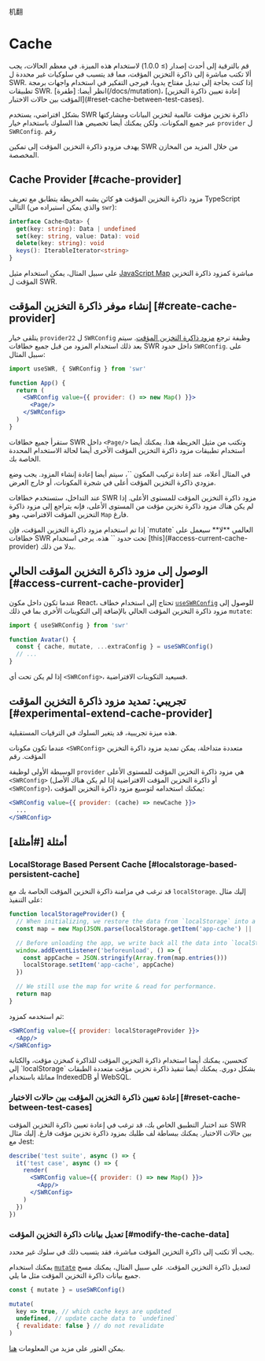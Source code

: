
机翻
# Cache

<Callout>
  قم بالترقية إلى أحدث إصدار (≥ 1.0.0) لاستخدام هذه الميزة.
</Callout>

<Callout emoji="⚠️">
 في معظم الحالات، يجب ألا تكتب مباشرة إلى ذاكرة التخزين المؤقت، مما قد يتسبب في سلوكيات غير محددة ل SWR. إذا كنت بحاجة إلى تبديل مفتاح يدويا، فيرجى التفكير في استخدام واجهات برمجة تطبيقات SWR. 
 انظر أيضا: [طفرة](/docs/mutation)، [إعادة تعيين ذاكرة التخزين المؤقت بين حالات الاختبار](#reset-cache-between-test-cases).
</Callout>

بشكل افتراضي، يستخدم SWR ذاكرة تخزين مؤقت عالمية لتخزين البيانات ومشاركتها عبر جميع المكونات. ولكن يمكنك أيضا تخصيص هذا السلوك باستخدام خيار `provider` ل `SWRConfig`. رقم 
 
يهدف مزودو ذاكرة التخزين المؤقت إلى تمكين SWR من خلال المزيد من المخازن المخصصة.

## Cache Provider [#cache-provider]

مزود ذاكرة التخزين المؤقت هو كائن يشبه الخريطة يتطابق مع تعريف TypeScript التالي (والذي يمكن استيراده من `swr`):

```typescript
interface Cache<Data> {
  get(key: string): Data | undefined
  set(key: string, value: Data): void
  delete(key: string): void
  keys(): IterableIterator<string>
}
```

على سبيل المثال، يمكن استخدام مثيل [JavaScript Map](https://developer.mozilla.org/en-US/docs/Web/JavaScript/Reference/Global_Objects/Map) مباشرة كمزود ذاكرة التخزين المؤقت ل SWR. 
 
## إنشاء موفر ذاكرة التخزين المؤقت [#create-cache-provider] 
 
يتلقى خيار `provider22` ل `SWRConfig` وظيفة ترجع [مزود ذاكرة التخزين المؤقت](#cache-provider). سيتم بعد ذلك استخدام المزود من قبل جميع خطافات SWR داخل حدود `SWRConfig`. على سبيل المثال:

```jsx
import useSWR, { SWRConfig } from 'swr'

function App() {
  return (
    <SWRConfig value={{ provider: () => new Map() }}>
      <Page/>
    </SWRConfig>
  )
}
```

ستقرأ جميع خطافات SWR داخل `<Page/>` وتكتب من مثيل الخريطة هذا. يمكنك أيضا استخدام تطبيقات مزود ذاكرة التخزين المؤقت الأخرى أيضا لحالة الاستخدام المحددة الخاصة بك.

<Callout>
في المثال أعلاه، عند إعادة تركيب المكون `<App/>`، سيتم أيضا إعادة إنشاء المزود. يجب وضع مزودي ذاكرة التخزين المؤقت أعلى في شجرة المكونات، أو خارج العرض.
</Callout>


<div className="my-8">
  <Cache/>
</div>

عند التداخل، ستستخدم خطافات SWR مزود ذاكرة التخزين المؤقت للمستوى الأعلى. إذا لم يكن هناك مزود ذاكرة تخزين مؤقت من المستوى الأعلى، فإنه يتراجع إلى مزود ذاكرة التخزين المؤقت الافتراضي، وهو `Map` فارغ.

<Callout emoji="⚠️">
   إذا تم استخدام مزود ذاكرة التخزين المؤقت، فإن `mutate` العالمي **لا** سيعمل على خطافات SWR تحت حدود `<SWRConfig>` هذه. يرجى استخدام [this](#access-current-cache-provider) بدلا من ذلك.
</Callout>

## الوصول إلى مزود ذاكرة التخزين المؤقت الحالي [#access-current-cache-provider] 

عندما تكون داخل مكون React، تحتاج إلى استخدام خطاف [`useSWRConfig`](/docs/global-configuration#access-to-global-configurations) للوصول إلى مزود ذاكرة التخزين المؤقت الحالي بالإضافة إلى التكوينات الأخرى بما في ذلك `mutate`:

```jsx
import { useSWRConfig } from 'swr'

function Avatar() {
  const { cache, mutate, ...extraConfig } = useSWRConfig()
  // ...
}
```

إذا لم يكن تحت أي  `<SWRConfig>`، فسيعيد التكوينات الافتراضية.

## تجريبي: تمديد مزود ذاكرة التخزين المؤقت [#experimental-extend-cache-provider]

<Callout emoji="🧪">
   هذه ميزة تجريبية، قد يتغير السلوك في الترقيات المستقبلية.
</Callout>

عندما تكون مكونات `<SWRConfig>` متعددة متداخلة، يمكن تمديد مزود ذاكرة التخزين المؤقت. رقم 

الوسيطة الأولى لوظيفة `provider` هي مزود ذاكرة التخزين المؤقت للمستوى الأعلى `<SWRConfig>` (أو ذاكرة التخزين المؤقت الافتراضية إذا لم يكن هناك الأصل  `<SWRConfig>`)، يمكنك استخدامه لتوسيع مزود ذاكرة التخزين المؤقت:

```jsx
<SWRConfig value={{ provider: (cache) => newCache }}>
  ...
</SWRConfig>
```

## أمثلة [#أمثلة] 

### LocalStorage Based Persent Cache [#localstorage-based-persistent-cache] 

قد ترغب في مزامنة ذاكرة التخزين المؤقت الخاصة بك مع `localStorage`. إليك مثال على التنفيذ:

```jsx
function localStorageProvider() {
  // When initializing, we restore the data from `localStorage` into a map.
  const map = new Map(JSON.parse(localStorage.getItem('app-cache') || '[]'))

  // Before unloading the app, we write back all the data into `localStorage`.
  window.addEventListener('beforeunload', () => {
    const appCache = JSON.stringify(Array.from(map.entries()))
    localStorage.setItem('app-cache', appCache)
  })

  // We still use the map for write & read for performance.
  return map
}
```

ثم استخدمه كمزود:

```jsx
<SWRConfig value={{ provider: localStorageProvider }}>
  <App/>
</SWRConfig>
```

<Callout>
  كتحسين، يمكنك أيضا استخدام ذاكرة التخزين المؤقت للذاكرة كمخزن مؤقت، والكتابة إلى `localStorage` بشكل دوري. يمكنك أيضا تنفيذ ذاكرة تخزين مؤقت متعددة الطبقات مماثلة باستخدام IndexedDB أو WebSQL.
</Callout>

### إعادة تعيين ذاكرة التخزين المؤقت بين حالات الاختبار [#reset-cache-between-test-cases] 

عند اختبار التطبيق الخاص بك، قد ترغب في إعادة تعيين ذاكرة التخزين المؤقت SWR بين حالات الاختبار. يمكنك ببساطة لف طلبك بمزود ذاكرة تخزين مؤقت فارغ. إليك مثال مع Jest:

```jsx
describe('test suite', async () => {
  it('test case', async () => {
    render(
      <SWRConfig value={{ provider: () => new Map() }}>
        <App/>
      </SWRConfig>
    )
  })
})
```

### تعديل بيانات ذاكرة التخزين المؤقت [#modify-the-cache-data]

<Callout emoji="🚨" type="error">
يجب ألا تكتب إلى ذاكرة التخزين المؤقت مباشرة، فقد يتسبب ذلك في سلوك غير محدد.
</Callout>

يمكنك استخدام [`mutate`](/docs/mutation) لتعديل ذاكرة التخزين المؤقت. على سبيل المثال، يمكنك مسح جميع بيانات ذاكرة التخزين المؤقت مثل ما يلي.

```jsx
const { mutate } = useSWRConfig()

mutate(
  key => true, // which cache keys are updated
  undefined, // update cache data to `undefined`
  { revalidate: false } // do not revalidate
)
```

يمكن العثور على مزيد من المعلومات [هنا](/docs/arguments#multiple-arguments).

